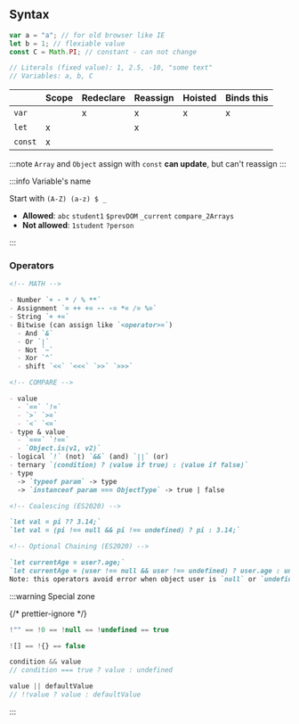 ## Syntax

```js
var a = "a"; // for old browser like IE
let b = 1; // flexiable value
const C = Math.PI; // constant - can not change

// Literals (fixed value): 1, 2.5, -10, "some text"
// Variables: a, b, C
```

|         | Scope | Redeclare | Reassign | Hoisted | Binds this |
| ------- | ----- | --------- | -------- | ------- | ---------- |
| `var`   |       | x         | x        | x       | x          |
| `let`   | x     |           | x        |         |            |
| `const` | x     |           |          |         |            |

:::note
`Array` and `Object` assign with `const` **can update**, but can't reassign
:::

:::info Variable's name

Start with `(A-Z) (a-z) $ _`

- **Allowed**: `abc` `student1` `$prevDOM` `_current` `compare_2Arrays`
- **Not allowed**: `1student` `?person`

:::

### Operators

```md
<!-- MATH -->

- Number `+ - * / % **`
- Assignment `= ++ += -- -= *= /= %=`
- String `+ +=`
- Bitwise (can assign like `<operator>=`)
  - And `&`
  - Or `|`
  - Not `~`
  - Xor `^`
  - shift `<<` `<<<` `>>` `>>>`

<!-- COMPARE -->

- value
  - `==` `!=`
  - `>` `>=`
  - `<` `<=`
- type & value
  - `===` `!==`
  - `Object.is(v1, v2)`
- logical `!` (not) `&&` (and) `||` (or)
- ternary `(condition) ? (value if true) : (value if false)`
- type
  -> `typeof param` -> type
  -> `instanceof param === ObjectType` -> true | false

<!-- Coalescing (ES2020) -->

`let val = pi ?? 3.14;`
`let val = (pi !== null && pi !== undefined) ? pi : 3.14;`

<!-- Optional Chaining (ES2020) -->

`let currentAge = user?.age;`
`let currentAge = (user !== null && user !== undefined) ? user.age : undefined`
Note: this operators avoid error when object user is `null` or `undefined`
```

:::warning Special zone

{/* prettier-ignore */}
```js
!"" == !0 == !null == !undefined == true

![] == !{} == false

condition && value
// condition === true ? value : undefined

value || defaultValue
// !!value ? value : defaultValue
```

:::
